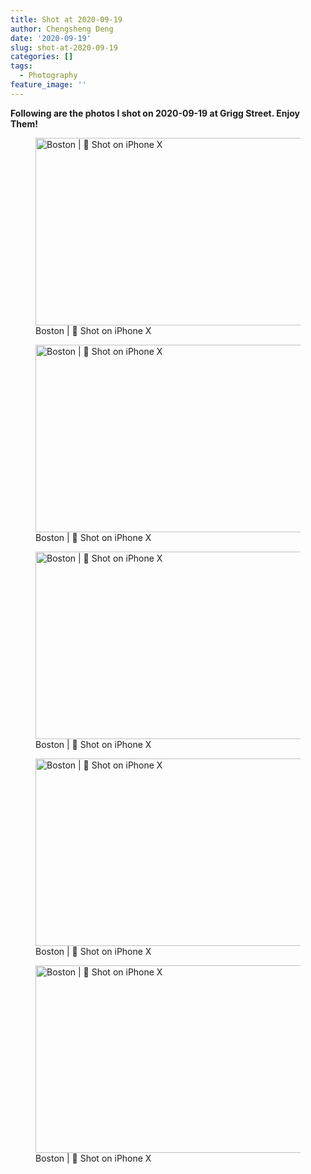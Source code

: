 ```yaml
---
title: Shot at 2020-09-19
author: Chengsheng Deng
date: '2020-09-19'
slug: shot-at-2020-09-19
categories: []
tags:
  - Photography
feature_image: ''
--- 
```



**Following are the photos I shot on 2020-09-19 at Grigg Street. Enjoy Them!**  

![Boston |  Shot on iPhone X](/post/2020-09-19-shot-at-2020-09-19_files/IMG_2811.JPG){width=600px height=300px}

![Boston |  Shot on iPhone X](/post/2020-09-19-shot-at-2020-09-19_files/IMG_2815.JPG){width=600px height=300px} 

![Boston |  Shot on iPhone X](/post/2020-09-19-shot-at-2020-09-19_files/IMG_2864-2.jpeg){width=600px height=300px} 

![Boston |  Shot on iPhone X ](/post/2020-09-19-shot-at-2020-09-19_files/IMG_2870.JPG){width=600px height=300px} 

![Boston |  Shot on iPhone X](/post/2020-09-19-shot-at-2020-09-19_files/IMG_2868-2.jpeg){width=600px height=300px}



